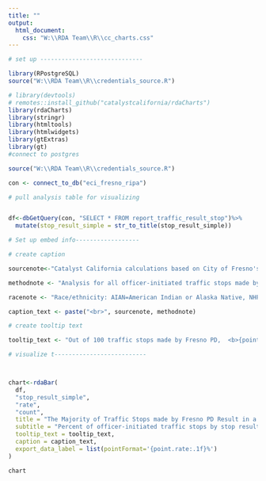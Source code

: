 ```yaml
---
title: ""
output:
  html_document:
    css: "W:\\RDA Team\\R\\cc_charts.css"
---
```

<!-- link to Google Font -->
<link href="https://fonts.googleapis.com/css2?family=Inter:wght@100;200;300;400;500;600;700;800;900&display=swap" rel="stylesheet">

```r

# set up -----------------------------

library(RPostgreSQL)
source("W:\\RDA Team\\R\\credentials_source.R")

# library(devtools)
# remotes::install_github("catalystcalifornia/rdaCharts") 
library(rdaCharts)
library(stringr)
library(htmltools) 
library(htmlwidgets)
library(gtExtras)
library(gt)
#connect to postgres

source("W:\\RDA Team\\R\\credentials_source.R")

con <- connect_to_db("eci_fresno_ripa")

# pull analysis table for visualizing


df<-dbGetQuery(con, "SELECT * FROM report_traffic_result_stop")%>%
  mutate(stop_result_simple = str_to_title(stop_result_simple))


```

```r

# Set up embed info------------------

# create caption 

sourcenote<-"Catalyst California calculations based on City of Fresno's Police Stop Data (2022), catalystcalifornia.org, 2024. "

methodnote <- "Analysis for all officer-initiated traffic stops made by officers in 2022."

racenote <- "Race/ethnicity: AIAN=American Indian or Alaska Native, NHPI=Native Hawaiian or Pacific Islander, SWANA/SA=Southwest Asian (Middle Eastern) or North African, or South Asian."

caption_text <- paste("<br>", sourcenote, methodnote)

# create tooltip text

tooltip_text <- "Out of 100 traffic stops made by Fresno PD,  <b>{point.rate:.1f}%</b> resulted in <b>{point.stop_result_simple}</b>, or a total of <b>{point.count:.0f}</b> stops."

# visualize t--------------------------



chart<-rdaBar(
  df,
  "stop_result_simple",
  "rate",
  "count",
  title = "The Majority of Traffic Stops made by Fresno PD Result in a Citation",
  subtitle = "Percent of officer-initiated traffic stops by stop result",
  tooltip_text = tooltip_text,
  caption = caption_text,
  export_data_label = list(pointFormat='{point.rate:.1f}%') 
)

```

```r

chart

```
<script>
  widg = document.getElementsByClassName('html-widget'); //find widgets
  for (let i = 0; i < widg.length; i++) { //loop through
    document.getElementsByClassName('highchart')[i].style.width = '100%'; //adjust width
    document.getElementsByClassName('highchart')[i].style.height = '100%'; //adjust height
  }
</script>